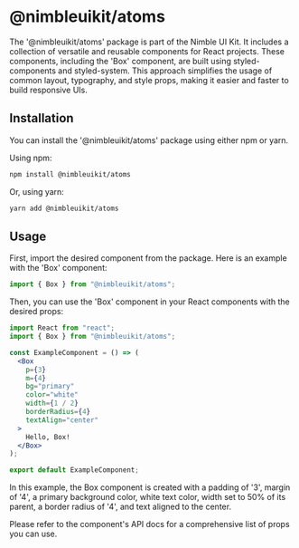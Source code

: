 # @nimbleuikit/atoms

The '@nimbleuikit/atoms' package is part of the Nimble UI Kit. It includes a collection of versatile and reusable components for React projects. These components, including the 'Box' component, are built using styled-components and styled-system. This approach simplifies the usage of common layout, typography, and style props, making it easier and faster to build responsive UIs.

## Installation

You can install the '@nimbleuikit/atoms' package using either npm or yarn.

Using npm:

```bash
npm install @nimbleuikit/atoms
```

Or, using yarn:

```bash
yarn add @nimbleuikit/atoms
```

## Usage

First, import the desired component from the package. Here is an example with the 'Box' component:

```javascript
import { Box } from "@nimbleuikit/atoms";
```

Then, you can use the 'Box' component in your React components with the desired props:

```jsx
import React from "react";
import { Box } from "@nimbleuikit/atoms";

const ExampleComponent = () => (
  <Box
    p={3}
    m={4}
    bg="primary"
    color="white"
    width={1 / 2}
    borderRadius={4}
    textAlign="center"
  >
    Hello, Box!
  </Box>
);

export default ExampleComponent;
```

In this example, the Box component is created with a padding of '3', margin of '4', a primary background color, white text color, width set to 50% of its parent, a border radius of '4', and text aligned to the center.

Please refer to the component's API docs for a comprehensive list of props you can use.
